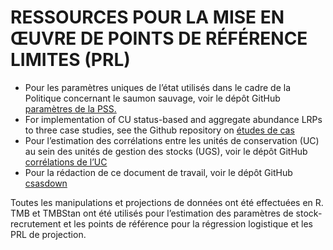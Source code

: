 

# RESSOURCES POUR LA MISE EN ŒUVRE DE POINTS DE RÉFÉRENCE LIMITES (PRL) {#app:links}


- Pour les paramètres uniques de l’état utilisés dans le cadre de la Politique concernant le saumon sauvage, voir le dépôt GitHub [paramètres de la PSS.](https://github.com/Pacific-salmon-assess/WSP-Metrics-Pkg)
<!--CH remove for now, as they are private:
- For watershed-area model, link to Carrie's repository (currently private due to data concerns)
-	For multi-dimensional CU-status, link to Rapid Multidimensional Scanner Tool 
-->
- For implementation of CU status-based and aggregate abundance LRPs to three case studies, see the Github repository on [études de cas](https://github.com/Pacific-salmon-assess/SalmonLRP_RetroEval)
- Pour l’estimation des corrélations entre les unités de conservation (UC) au sein des unités de gestion des stocks (UGS), voir le dépôt GitHub [corrélations de l’UC](https://github.com/Pacific-salmon-assess/lrp-smu-corr)
- Pour la rédaction de ce document de travail, voir le dépôt GitHub [csasdown](https://github.com/Pacific-salmon-assess/SalmonLRP_csasdown)

Toutes les manipulations et projections de données ont été effectuées en R. TMB et TMBStan ont été utilisés pour l’estimation des paramètres de stock-recrutement et les points de référence pour la régression logistique et les PRL de projection.

<!--CH: ask Sue is we can add Scanner git repo? Probably not yet...-->